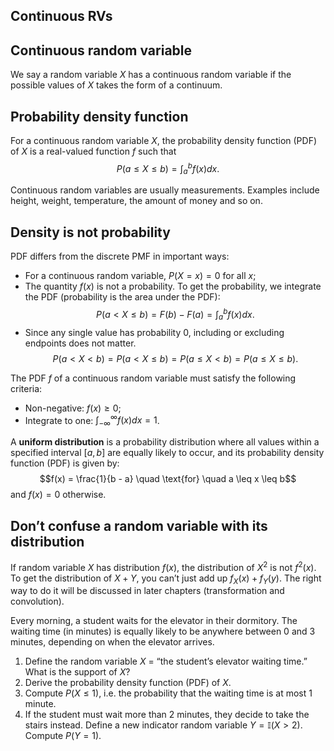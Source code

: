 ## Continuous RVs

::: {#def-conrv}
## Continuous random variable

We say a random variable $X$ has a continuous random variable if the
possible values of $X$ takes the form of a continuum.
:::

::: {#def-pdf}
## Probability density function

For a continuous random variable $X$, the probability density function
(PDF) of $X$ is a real-valued function $f$ such that
$$P(a\leq X\leq b)=\int_{a}^{b}f(x)dx.$$
:::

Continuous random variables are usually measurements. Examples include
height, weight, temperature, the amount of money and so on.

::: callout-note
## Density is not probability

PDF differs from the discrete PMF in important ways:

-   For a continuous random variable, $P(X=x)=0$ for all $x$;
-   The quantity $f(x)$ is not a probability. To get the probability, we
    integrate the PDF (probability is the area under the PDF):
    $$P(a<X\leq b)=F(b)-F(a)=\int_{a}^{b}f(x)dx.$$
-   Since any single value has probability 0, including or excluding
    endpoints does not matter.
    $$P(a<X<b)=P(a<X\leq b)=P(a\leq X<b)=P(a\leq X\leq b).$$
:::

::: {#prp-pdf}
The PDF $f$ of a continuous random variable must satisfy the following
criteria:

-   Non-negative: $f(x)\geq0$;
-   Integrate to one: $\int_{-\infty}^{\infty}f(x)dx=1$.
:::

::: {#exm-crv-1}
A **uniform distribution** is a probability distribution where all
values within a specified interval $[a, b]$ are equally likely to occur,
and its probability density function (PDF) is given by:
$$f(x) = \frac{1}{b - a} \quad \text{for} \quad a \leq x \leq b$$ and
$f(x) = 0$ otherwise.
:::

::: callout-caution
## Don't confuse a random variable with its distribution

If random variable $X$ has distribution $f(x)$, the distribution of
$X^2$ is not $f^2(x)$. To get the distribution of $X+Y$, you can't just
add up $f_X(x)+f_Y(y)$. The right way to do it will be discussed in
later chapters (transformation and convolution).
:::

::: {#exr-cont-1}
Every morning, a student waits for the elevator in their dormitory. The
waiting time (in minutes) is equally likely to be anywhere between 0 and
3 minutes, depending on when the elevator arrives.

1.  Define the random variable $X$ = "the student’s elevator waiting
    time." What is the support of $X$?
2.  Derive the probability density function (PDF) of $X$.
3.  Compute $P(X \leq 1)$, i.e. the probability that the waiting time is
    at most 1 minute.
4.  If the student must wait more than 2 minutes, they decide to take
    the stairs instead. Define a new indicator random variable
    $Y = \mathbb{I}(X>2)$. Compute $P(Y=1)$.
:::
